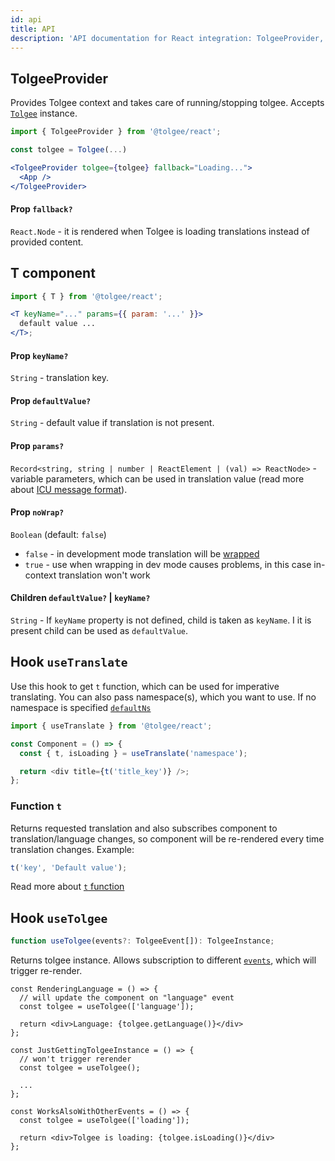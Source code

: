 ```yaml
---
id: api
title: API
description: 'API documentation for React integration: TolgeeProvider​, T-component and different hooks ( useCurrentLanguage, useSetLanguage, useTranslate).'
---
```


## TolgeeProvider

Provides Tolgee context and takes care of running/stopping tolgee. Accepts [`Tolgee`](../api/core_package/tolgee) instance.

```jsx
import { TolgeeProvider } from '@tolgee/react';

const tolgee = Tolgee(...)

<TolgeeProvider tolgee={tolgee} fallback="Loading...">
  <App />
</TolgeeProvider>
```

#### Prop `fallback?`

`React.Node` - it is rendered when Tolgee is loading translations instead of provided content.

## T component

```jsx
import { T } from '@tolgee/react';

<T keyName="..." params={{ param: '...' }}>
  default value ...
</T>;
```

#### Prop `keyName?`

`String` - translation key.

#### Prop `defaultValue?`

`String` - default value if translation is not present.

#### Prop `params?`

`Record<string, string | number | ReactElement | (val) => ReactNode>` - variable parameters, which can be used in translation value
(read more about [ICU message format](../../icu-message-format)).

#### Prop `noWrap?`

`Boolean` (default: `false`)

- `false` - in development mode translation will be [wrapped](../wrapping)
- `true` - use when wrapping in dev mode causes problems, in this case in-context translation won't work

#### Children `defaultValue?` | `keyName?`

`String` - If `keyName` property is not defined, child is taken as `keyName`. I it is present child can be used as `defaultValue`.

## Hook `useTranslate`

Use this hook to get `t` function, which can be used for imperative translating. You can also pass namespace(s), which you want to use. If no namespace is specified [`defaultNs`](../api/core_package/options#defaultns)

```js
import { useTranslate } from '@tolgee/react';

const Component = () => {
  const { t, isLoading } = useTranslate('namespace');

  return <div title={t('title_key')} />;
};
```

### Function `t`

Returns requested translation and also subscribes component to translation/language changes,
so component will be re-rendered every time translation changes. Example:

```ts
t('key', 'Default value');
```

Read more about [`t` function](../api/core_package/tolgee#t)

## Hook `useTolgee`

```ts
function useTolgee(events?: TolgeeEvent[]): TolgeeInstance;
```

Returns tolgee instance. Allows subscription to different [`events`](../api/core_package/events), which will trigger re-render.

```tsx
const RenderingLanguage = () => {
  // will update the component on "language" event
  const tolgee = useTolgee(['language']);

  return <div>Language: {tolgee.getLanguage()}</div>
};

const JustGettingTolgeeInstance = () => {
  // won't trigger rerender
  const tolgee = useTolgee();

  ...
};

const WorksAlsoWithOtherEvents = () => {
  const tolgee = useTolgee(['loading']);

  return <div>Tolgee is loading: {tolgee.isLoading()}</div>
};
```
